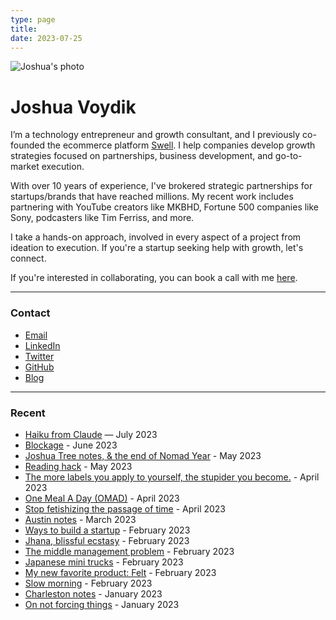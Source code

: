 ```yaml
---
type: page
title:
date: 2023-07-25
---
```


<div>
  <img src="/images/joshua.jpg" alt="Joshua's photo" style={{ height: '80px', width: '80px', marginLeft: '10px', borderRadius: '50%' }}/>
</div>
<div>
  <h1>Joshua Voydik</h1>
</div>

I’m a technology entrepreneur and growth consultant, and I previously co-founded the ecommerce platform [Swell](https://swell.is). I help companies develop growth strategies focused on partnerships, business development, and go-to-market execution.

With over 10 years of experience, I've brokered strategic partnerships for startups/brands that have reached millions.  My recent work includes partnering with YouTube creators like MKBHD, Fortune 500 companies like Sony, podcasters like Tim Ferriss, and more. 

I take a hands-on approach, involved in every aspect of a project from ideation to execution. If you're a startup seeking help with growth, let's connect.

If you're interested in collaborating, you can book a call with me [here](https://cal.com/joshua).

---

### Contact 

- [Email](mailto:joshua@voydik.com)
- [LinkedIn](https://www.linkedin.com/in/joshuavoydik/)
- [Twitter](https://twitter.com/joshuavoydik)
- [GitHub](https://github.com/joshuavoydik)
- [Blog](https://joshua.substack.com/)

---

### Recent 

- [Haiku from Claude](https://joshua.substack.com/p/haiku-from-claude) — July 2023 
- [Blockage](https://joshua.substack.com/p/blockage) - June 2023
- [Joshua Tree notes, & the end of Nomad Year](https://joshua.substack.com/p/joshua-tree-notes-and-the-end-of) - May 2023
- [Reading hack](https://joshua.substack.com/p/reading-hack) - May 2023
- [The more labels you apply to yourself, the stupider you become.](https://joshua.substack.com/p/the-more-labels-you-apply-to-yourself) - April 2023
- [One Meal A Day (OMAD)](https://joshua.substack.com/p/one-meal-a-day-omad) - April 2023 
- [Stop fetishizing the passage of time](https://joshua.substack.com/p/stop-fetishizing-the-passage-of-time) - April 2023
- [Austin notes](https://joshua.substack.com/p/austin-notes) - March 2023
- [Ways to build a startup](https://joshua.substack.com/p/ways-to-start-a-startup) - February 2023
- [Jhana, blissful ecstasy](https://joshua.substack.com/p/jhana-blissful-ecstasy) - February 2023
- [The middle management problem](https://joshua.substack.com/p/david-sacks-on-the-middle-management) - February 2023
- [Japanese mini trucks](https://joshua.substack.com/p/japanese-mini-trucks) - February 2023
- [My new favorite product: Felt](https://joshua.substack.com/p/my-new-favorite-product-felt) - February 2023
- [Slow morning](https://joshua.substack.com/p/slow-mornings) - February 2023
- [Charleston notes](https://joshua.substack.com/p/charleston-notes) - January 2023
- [On not forcing things](https://joshua.substack.com/p/on-not-forcing-things) - January 2023 